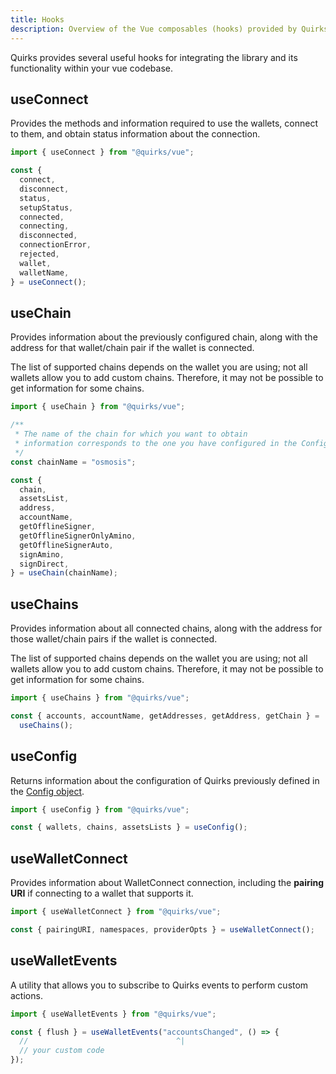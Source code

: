 ```yaml
---
title: Hooks
description: Overview of the Vue composables (hooks) provided by Quirks for wallet interaction and configuration.
---
```


Quirks provides several useful hooks for integrating the library and its
functionality within your vue codebase.

## useConnect

Provides the methods and information required to use the wallets, connect to them, and obtain status information about the connection.

```ts twoslash
import { useConnect } from "@quirks/vue";

const {
  connect,
  disconnect,
  status,
  setupStatus,
  connected,
  connecting,
  disconnected,
  connectionError,
  rejected,
  wallet,
  walletName,
} = useConnect();
```

## useChain

Provides information about the previously configured chain, along with the address for that wallet/chain pair if the wallet is connected.

<Callout title="Note">
  The list of supported chains depends on the wallet you are using; not all
  wallets allow you to add custom chains. Therefore, it may not be possible to
  get information for some chains.
</Callout>

```ts twoslash
import { useChain } from "@quirks/vue";

/**
 * The name of the chain for which you want to obtain
 * information corresponds to the one you have configured in the Config object.
 */
const chainName = "osmosis";

const {
  chain,
  assetsList,
  address,
  accountName,
  getOfflineSigner,
  getOfflineSignerOnlyAmino,
  getOfflineSignerAuto,
  signAmino,
  signDirect,
} = useChain(chainName);
```

## useChains

Provides information about all connected chains, along with the address for those wallet/chain pairs if the wallet is connected.

<Callout title="Note">
  The list of supported chains depends on the wallet you are using; not all
  wallets allow you to add custom chains. Therefore, it may not be possible to
  get information for some chains.
</Callout>

```ts twoslash
import { useChains } from "@quirks/vue";

const { accounts, accountName, getAddresses, getAddress, getChain } =
  useChains();
```

## useConfig

Returns information about the configuration of Quirks previously defined in the
[Config object](/docs/config).

```ts twoslash
import { useConfig } from "@quirks/vue";

const { wallets, chains, assetsLists } = useConfig();
```

## useWalletConnect

Provides information about WalletConnect connection, including the
**pairing URI** if connecting to a wallet that supports it.

```ts twoslash
import { useWalletConnect } from "@quirks/vue";

const { pairingURI, namespaces, providerOpts } = useWalletConnect();
```

## useWalletEvents

A utility that allows you to subscribe to Quirks events to perform custom actions.

```ts twoslash
import { useWalletEvents } from "@quirks/vue";

const { flush } = useWalletEvents("accountsChanged", () => {
  //                                 ^|
  // your custom code
});
```
